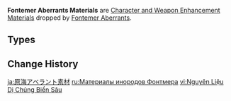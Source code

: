 {{Terminology Infobox
|image        = <gallery>
Item Transoceanic Pearl.png|Transoceanic Pearl
Item Transoceanic Chunk.png|Transoceanic Chunk
Item Xenochromatic Crystal.png|Xenochromatic Crystal
</gallery>
|type         = Item Groups
|type2        = Character and Weapon Enhancement Materials
|type3        = Character and Weapon Enhancement Material Groups
|source1      = [[Fontemer Aberrant]]s
}}'''Fontemer Aberrants Materials''' are [[Character and Weapon Enhancement Material]]s dropped by [[Fontemer Aberrant]]s.

==Types==
{{Material Quality
|1=Transoceanic Pearl
|2=Transoceanic Chunk
|3=Xenochromatic Crystal
}}

==Change History==
{{Change History|4.0}}
[[Category:Fontemer Aberrant Materials| ]]

[[ja:原海アベラント素材]]
[[ru:Материалы инородов Фонтмера]]
[[vi:Nguyên Liệu Dị Chủng Biển Sâu]]